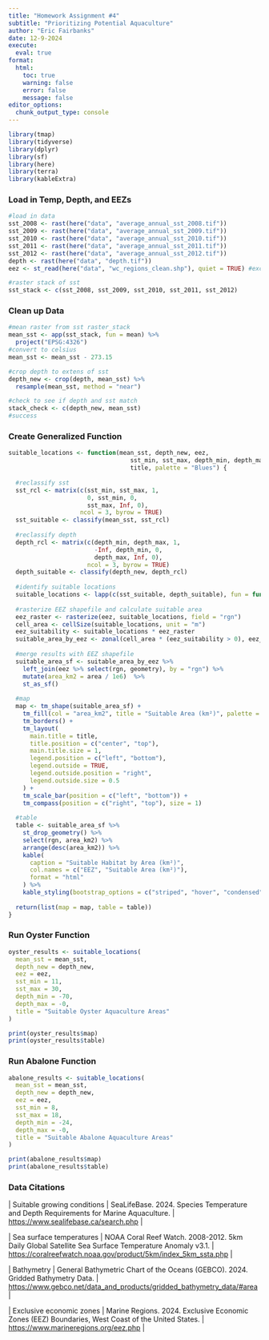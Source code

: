 ```yaml
---
title: "Homework Assignment #4"
subtitle: "Prioritizing Potential Aquaculture"
author: "Eric Fairbanks"
date: 12-9-2024
execute: 
  eval: true
format:
  html:
    toc: true
    warning: false
    error: false
    message: false
editor_options: 
  chunk_output_type: console
---
```


```r
library(tmap)
library(tidyverse)
library(dplyr)
library(sf)
library(here)
library(terra)
library(kableExtra)
```

### Load in Temp, Depth, and EEZs

```r
#load in data
sst_2008 <- rast(here("data", "average_annual_sst_2008.tif"))
sst_2009 <- rast(here("data", "average_annual_sst_2009.tif"))
sst_2010 <- rast(here("data", "average_annual_sst_2010.tif"))
sst_2011 <- rast(here("data", "average_annual_sst_2011.tif"))
sst_2012 <- rast(here("data", "average_annual_sst_2012.tif"))
depth <- rast(here("data", "depth.tif"))
eez <- st_read(here("data", "wc_regions_clean.shp"), quiet = TRUE) #exclusive economic zones

#raster stack of sst
sst_stack <- c(sst_2008, sst_2009, sst_2010, sst_2011, sst_2012)
```

### Clean up Data

```r
#mean raster from sst raster_stack
mean_sst <- app(sst_stack, fun = mean) %>%
  project("EPSG:4326")
#convert to celsius
mean_sst <- mean_sst - 273.15

#crop depth to extens of sst
depth_new <- crop(depth, mean_sst) %>%
  resample(mean_sst, method = "near")

#check to see if depth and sst match
stack_check <- c(depth_new, mean_sst)
#success
```

### Create Generalized Function

```r
suitable_locations <- function(mean_sst, depth_new, eez, 
                                  sst_min, sst_max, depth_min, depth_max, 
                                  title, palette = "Blues") {
  
  #reclassify sst
  sst_rcl <- matrix(c(sst_min, sst_max, 1,
                      0, sst_min, 0,
                      sst_max, Inf, 0), 
                    ncol = 3, byrow = TRUE)
  sst_suitable <- classify(mean_sst, sst_rcl)
  
  #reclassify depth
  depth_rcl <- matrix(c(depth_min, depth_max, 1,
                        -Inf, depth_min, 0,
                        depth_max, Inf, 0), 
                      ncol = 3, byrow = TRUE)
  depth_suitable <- classify(depth_new, depth_rcl)
  
  #identify suitable locations
  suitable_locations <- lapp(c(sst_suitable, depth_suitable), fun = function(x, y) x * y)
  
  #rasterize EEZ shapefile and calculate suitable area
  eez_raster <- rasterize(eez, suitable_locations, field = "rgn")
  cell_area <- cellSize(suitable_locations, unit = "m")
  eez_suitability <- suitable_locations * eez_raster
  suitable_area_by_eez <- zonal(cell_area * (eez_suitability > 0), eez_raster, fun = "sum", na.rm = TRUE)
  
  #merge results with EEZ shapefile
  suitable_area_sf <- suitable_area_by_eez %>%
    left_join(eez %>% select(rgn, geometry), by = "rgn") %>%
    mutate(area_km2 = area / 1e6)  %>%
    st_as_sf()
  
  #map
  map <- tm_shape(suitable_area_sf) +
    tm_fill(col = "area_km2", title = "Suitable Area (km²)", palette = palette) +
    tm_borders() +
    tm_layout(
      main.title = title,
      title.position = c("center", "top"),
      main.title.size = 1,
      legend.position = c("left", "bottom"), 
      legend.outside = TRUE,  
      legend.outside.position = "right",
      legend.outside.size = 0.5
    ) +
    tm_scale_bar(position = c("left", "bottom")) +
    tm_compass(position = c("right", "top"), size = 1)
  
  #table
  table <- suitable_area_sf %>%
    st_drop_geometry() %>% 
    select(rgn, area_km2) %>%
    arrange(desc(area_km2)) %>%
    kable(
      caption = "Suitable Habitat by Area (km²)",
      col.names = c("EEZ", "Suitable Area (km²)"),
      format = "html"
    ) %>%
    kable_styling(bootstrap_options = c("striped", "hover", "condensed"), full_width = FALSE)
  
  return(list(map = map, table = table))
}

```

### Run Oyster Function

```r
oyster_results <- suitable_locations(
  mean_sst = mean_sst, 
  depth_new = depth_new, 
  eez = eez, 
  sst_min = 11, 
  sst_max = 30, 
  depth_min = -70, 
  depth_max = -0, 
  title = "Suitable Oyster Aquaculture Areas"
)

print(oyster_results$map)
print(oyster_results$table)
```

### Run Abalone Function

```r
abalone_results <- suitable_locations(
  mean_sst = mean_sst, 
  depth_new = depth_new, 
  eez = eez, 
  sst_min = 8, 
  sst_max = 18, 
  depth_min = -24, 
  depth_max = -0, 
  title = "Suitable Abalone Aquaculture Areas"
)

print(abalone_results$map)
print(abalone_results$table)
```

### Data Citations

\| Suitable growing conditions \| SeaLifeBase. 2024. Species Temperature and Depth Requirements for Marine Aquaculture. \| <https://www.sealifebase.ca/search.php> \|

\| Sea surface temperatures \| NOAA Coral Reef Watch. 2008-2012. 5km Daily Global Satellite Sea Surface Temperature Anomaly v3.1. \| <https://coralreefwatch.noaa.gov/product/5km/index_5km_ssta.php> \|

\| Bathymetry \| General Bathymetric Chart of the Oceans (GEBCO). 2024. Gridded Bathymetry Data. \| <https://www.gebco.net/data_and_products/gridded_bathymetry_data/#area> \|

\| Exclusive economic zones \| Marine Regions. 2024. Exclusive Economic Zones (EEZ) Boundaries, West Coast of the United States. \| <https://www.marineregions.org/eez.php> \|
